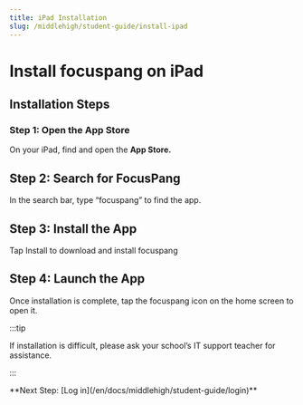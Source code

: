 ```yaml
---
title: iPad Installation
slug: /middlehigh/student-guide/install-ipad
---
```


# Install focuspang on iPad

## Installation Steps

### Step 1: Open the App Store

On your iPad, find and open the **App Store.**

## Step 2: Search for FocusPang

In the search bar, type “focuspang” to find the app.

## Step 3: Install the App

Tap Install to download and install focuspang

## Step 4: Launch the App

Once installation is complete, tap the focuspang icon on the home screen to open it.

:::tip

If installation is difficult, please ask your school’s IT support teacher for assistance.

:::

<div class="link-center">
  **Next Step: [Log in](/en/docs/middlehigh/student-guide/login)**
</div>
